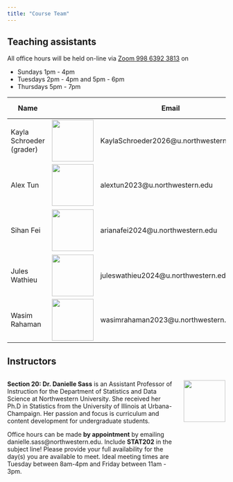 ---
title: "Course Team"
---

## Teaching assistants

All office hours will be held on-line via [Zoom 998 6392 3813](https://northwestern.zoom.us/j/99863923813) on

-   Sundays 1pm - 4pm
-   Tuesdays 2pm - 4pm and 5pm - 6pm
-   Thursdays 5pm - 7pm

| Name                     |                                                | Email                                  | Office hours             |
|----------------|----------------------|------------------|----------------|
| Kayla Schroeder (grader) | ![](images/ta/profile_kayla.jpg){height="1in"} | KaylaSchroeder2026\@u.northwestern.edu | Thurs 6 - 7pm            |
| Alex Tun                 | ![](images/ta/profile_alex.jpg){height="1in"}  | alextun2023\@u.northwestern.edu        | Tues 2 - 4pm             |
| Sihan Fei                | ![](images/ta/profile_sihan.jpg){height="1in"} | arianafei2024\@u.northwestern.edu      | Tues 5-6pm & Thurs 5-6pm |
| Jules Wathieu            | ![](images/ta/profile_jules.jpg){height="1in"} | juleswathieu2024\@u.northwestern.edu   | Sunday 1 - 3pm           |
| Wasim Rahaman            | ![](images/ta/profile_wasim.jpg){height="1in"} | wasimrahaman2023\@u.northwestern.edu   | Sunday 2 - 4pm           |

## Instructors

::: columns
::: {.column width="80%"}
**Section 20: Dr. Danielle Sass** is an Assistant Professor of Instruction for the Department of Statistics and Data Science at Northwestern University. She received her Ph.D in Statistics from the University of Illinois at Urbana-Champaign. Her passion and focus is curriculum and content development for undergraduate students.

Office hours can be made **by appointment** by emailing danielle.sass\@northwestern.edu. Include **STAT202** in the subject line! Please provide your full availability for the day(s) you are available to meet. Ideal meeting times are Tuesday between 8am-4pm and Friday between 11am - 3pm.
:::

::: {.column width="20%"}
![](images/ta/profile_sass.jpg){height="1in"}
:::
:::

<!-- ::: columns -->

<!-- ::: {.column width="80%"} -->

<!-- **Section 21: Dr. Arvind Krishna** is an Assistant Professor of Instruction for the Department of Statistics and Data Science at Northwestern University. He received his Ph.D in Statistics from Georgia Institute of Technology. Office hours can be made by appointment by emailing krish\@northwestern.edu -->

<!-- ::: -->

<!-- ::: {.column width="20%"} -->

<!-- ![](images/ta/profile_krish.jpg){height="1in"} -->

<!-- ::: -->

<!-- ::: -->
